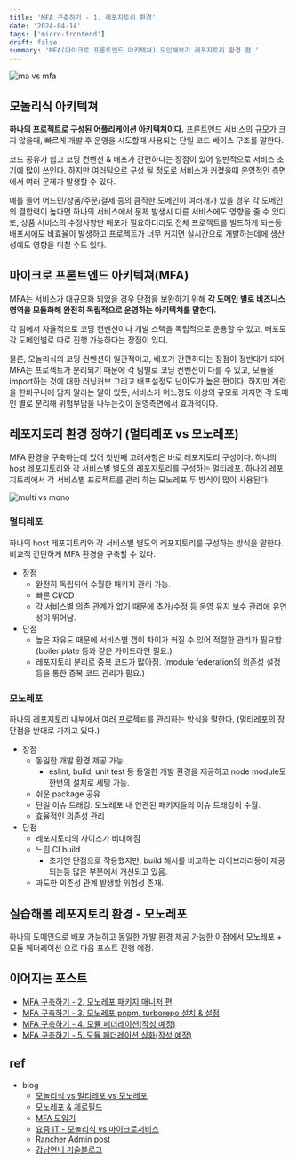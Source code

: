 ```yaml
---
title: 'MFA 구축하기 - 1. 레포지토리 환경'
date: '2024-04-14'
tags: ['micro-frontend']
draft: false
summary: 'MFA(마이크로 프론트엔드 아키텍쳐) 도입해보기 레포지토리 환경 편.'
---
```


![ma vs mfa](/static/images/blog/mfa/repo/mfa-ma.png)

## 모놀리식 아키텍쳐

**하나의 프로젝트로 구성된 어플리케이션 아키텍쳐이다.** 프론트엔드 서비스의 규모가 크지 않을때, 빠르게 개발 후 운영을 시도할때 사용되는 단일 코드 베이스 구조를 말한다.

코드 공유가 쉽고 코딩 컨벤션 & 배포가 간편하다는 장점이 있어 일반적으로 서비스 초기에 많이 쓰인다. 하지만 여러팀으로 구성 될 정도로 서비스가 커졌을때 운영적인 측면에서 여러 문제가 발생할 수 있다.

예를 들어 어드민/상품/주문/결제 등의 큼직한 도메인이 여러개가 있을 경우 각 도메인의 결합력이 높다면 하나의 서비스에서 문제 발생시 다른 서비스에도 영향을 줄 수 있다.
또, 상품 서비스의 수정사항만 배포가 필요하더라도 전체 프로젝트를 빌드하게 되는등 배포시에도 비효율이 발생하고 프로젝트가 너무 커지면 실시간으로 개발하는데에 생산성에도 영향을 미칠 수도 있다.

## 마이크로 프론트엔드 아키텍쳐(MFA)

MFA는 서비스가 대규모화 되었을 경우 단점을 보완하기 위해 **각 도메인 별로 비즈니스 영역을 모듈화해 완전히 독립적으로 운영하는 아키텍쳐를 말한다.**

각 팀에서 자율적으로 코딩 컨벤션이나 개발 스택을 독립적으로 운용할 수 있고, 배포도 각 도메인별로 따로 진행 가능하다는 장점이 있다.

물론, 모놀리식의 코딩 컨벤션이 일관적이고, 배포가 간편하다는 장점이 정반대가 되어 MFA는 프로젝트가 분리되기 때문에 각 팀별로 코딩 컨벤션이 다를 수 있고, 모듈을 import하는 것에 대한 러닝커브 그리고
배포설정도 난이도가 높은 편이다. 하지만 계란을 한바구니에 담지 말라는 말이 있듯, 서비스가 어느정도 이상의 규모로 커지면 각 도메인 별로 분리해 위험부담을 나누는것이 운영측면에서 효과적이다.

## 레포지토리 환경 정하기 (멀티레포 vs 모노레포)

MFA 환경을 구축하는데 있어 첫번째 고려사항은 바로 레포지토리 구성이다. 하나의 host 레포지토리와 각 서비스별 별도의 레포지토리를 구성하는 멀티레포. 하나의 레포지토리에서 각 서비스별 프로젝트를 관리 하는 모노레포 두 방식이 많이 사용된다.

![multi vs mono](/static/images/blog/mfa/repo/multi-mono.png)

### 멀티레포

하나의 host 레포지토리와 각 서비스별 별도의 레포지토리를 구성하는 방식을 말한다. 비교적 간단하게 MFA 환경을 구축할 수 있다.

- 장점
  - 완전히 독립되어 수월한 패키지 관리 가능.
  - 빠른 CI/CD
  - 각 서비스별 의존 관계가 없기 때문에 추가/수정 등 운영 유지 보수 관리에 유연성이 뛰어남.
- 단점
  - 높은 자유도 때문에 서비스별 갭이 차이가 커질 수 있어 적절한 관리가 필요함. (boiler plate 등과 같은 가이드라인 필요.)
  - 레포지토리 분리로 중복 코드가 많아짐. (module federation의 의존성 설정 등을 통한 중복 코드 관리가 필요.)

### 모노레포

하나의 레포지토리 내부에서 여러 프로젝ㅌ를 관리하는 방식을 말한다. (멀티레포의 장단점을 반대로 가지고 있다.)

- 장점
  - 동일한 개발 환경 제공 가능.
    - eslint, build, unit test 등 동일한 개발 환경을 제공하고 node module도 한번의 설치로 세팅 가능.
  - 쉬운 package 공유
  - 단일 이슈 트래킹: 모노레포 내 연관된 패키지들의 이슈 트래킹이 수월.
  - 효율적인 의존성 관리
- 단점
  - 레포지토리의 사이즈가 비대해짐
  - 느린 CI build
    - 초기엔 단점으로 작용했지만, build 해시를 비교하는 라이브러리등이 제공되는등 많은 부분에서 개선되고 있음.
  - 과도한 의존성 관계 발생할 위험성 존재.

## 실습해볼 레포지토리 환경 - 모노레포

하나의 도메인으로 배포 가능하고 동일한 개발 환경 제공 가능한 이점에서 모노레포 + 모듈 페더레이션 으로 다음 포스트 진행 예정.

## 이어지는 포스트

- [MFA 구축하기 - 2. 모노레포 패키지 매니저 편](https://huun-devlog.vercel.app/blog/mfa/mfa-package-manager)
- [MFA 구축하기 - 3. 모노레포 pnpm, turborepo 설치 & 설정](https://huun-devlog.vercel.app/blog/mfa/mfa-turborepo-n-pnpm)
- [MFA 구축하기 - 4. 모듈 페더레이션(작성 예정)](https://huun-devlog.vercel.app/blog/mfa/mfa-repository)
- [MFA 구축하기 - 5. 모듈 페더레이션 심화(작성 예정)](https://huun-devlog.vercel.app/blog/mfa/mfa-repository)

## ref

- blog
  - [모놀리식 vs 멀티레포 vs 모노레포](https://velog.io/@yoonlang/Micro-Frontend-%EB%AA%A8%EB%86%80%EB%A6%AC%EC%8B%9D-vs-%EB%A9%80%ED%8B%B0%EB%A0%88%ED%8F%AC-vs-%EB%AA%A8%EB%85%B8%EB%A0%88%ED%8F%AC-%EB%82%B4-%ED%94%84%EB%A1%9C%EC%A0%9D%ED%8A%B8%EC%97%90-%EB%8F%84%EC%9E%85%ED%95%98%EA%B8%B0)
  - [모노레포 & 제로필드](https://velog.io/@dalbodre_ari/%EB%A7%88%EC%9D%B4%ED%81%AC%EB%A1%9C-%ED%94%84%EB%A1%A0%ED%8A%B8%EC%97%94%EB%93%9C%EC%99%80-%EB%AA%A8%EB%85%B8%EB%A0%88%ED%8F%AC-%EC%A0%9C%EB%A1%9C%EB%B9%8C%EB%93%9C)
  - [MFA 도입기](https://velog.io/@padd60/MFAMicro-Frontend-Architecture-%EB%8F%84%EC%9E%85%EA%B8%B0-2)
  - [요즘 IT - 모놀리식 vs 마이크로서비스](https://yozm.wishket.com/magazine/detail/1813/)
  - [Rancher Admin post](https://www.suse.com/c/rancher_blog/microservices-vs-monolithic-architectures/)
  - [강남언니 기술블로그](https://blog.gangnamunni.com/post/saas-microfrontends/)
